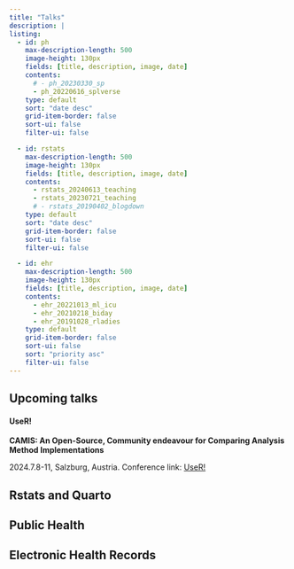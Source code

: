 ```yaml
---
title: "Talks"
description: |
listing:
  - id: ph
    max-description-length: 500
    image-height: 130px
    fields: [title, description, image, date]
    contents: 
      # - ph_20230330_sp
      - ph_20220616_splverse
    type: default
    sort: "date desc"
    grid-item-border: false
    sort-ui: false
    filter-ui: false

  - id: rstats
    max-description-length: 500
    image-height: 130px
    fields: [title, description, image, date]
    contents: 
      - rstats_20240613_teaching
      - rstats_20230721_teaching
      # - rstats_20190402_blogdown
    type: default
    sort: "date desc"
    grid-item-border: false
    sort-ui: false
    filter-ui: false

  - id: ehr
    max-description-length: 500
    image-height: 130px
    fields: [title, description, image, date]
    contents: 
      - ehr_20221013_ml_icu
      - ehr_20210218_biday
      - ehr_20191028_rladies
    type: default
    grid-item-border: false
    sort-ui: false
    sort: "priority asc"
    filter-ui: false
---
```


## Upcoming talks

#### UseR!

**CAMIS: An Open-Source, Community endeavour for Comparing Analysis Method Implementations**

2024.7.8-11, Salzburg, Austria. Conference link: [UseR!](https://events.linuxfoundation.org/user/)



## Rstats and Quarto

::: {#rstats}
:::

## Public Health

::: {#ph}
:::

## Electronic Health Records

::: {#ehr}
:::
